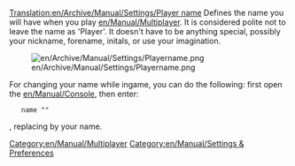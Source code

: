 [[Translation:en/Archive/Manual/Settings/Player name]]
Defines the name you will have when you play [[en/Manual/Multiplayer]]. It is considered polite not to leave the name as 'Player'. It doesn't have to be anything special, possibly your nickname, forename, initals, or use your imagination.

[[File:en/Archive/Manual/Settings/Playername.png]]



For changing your name while ingame, you can do the following:
first open the [[en/Manual/Console]], then enter:
    name "<yournewplayername>"
, replacing <yournewplayername> by your name.

[[Category:en/Manual/Multiplayer]]
[[Category:en/Manual/Settings & Preferences]]
{{en/Stub}}